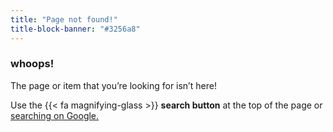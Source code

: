 ```yaml
---
title: "Page not found!"
title-block-banner: "#3256a8"
---
```


### whoops!

The page or item that you’re looking for isn’t here! 

Use the {{< fa magnifying-glass >}} **search button** at the top of the page or <a href="https://www.google.com/search?q=site%jpmonteagudo.com" target="_blank">searching on Google.</a>
